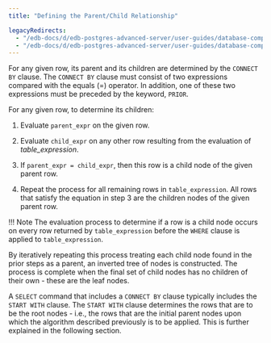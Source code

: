 ```yaml
---
title: "Defining the Parent/Child Relationship"

legacyRedirects:
  - "/edb-docs/d/edb-postgres-advanced-server/user-guides/database-compatibility-for-oracle-developers-guide/13/defining_the_parent_child_relationship.html"
  - "/edb-docs/d/edb-postgres-advanced-server/user-guides/database-compatibility-for-oracle-developers-guide/latest/defining_the_parent_child_relationship.html"
---
```


<div id="defining_the_parent_child_relationship" class="registered_link"></div>

For any given row, its parent and its children are determined by the `CONNECT BY` clause. The `CONNECT BY` clause must consist of two expressions compared with the equals (=) operator. In addition, one of these two expressions must be preceded by the keyword, `PRIOR`.

For any given row, to determine its children:

1.  Evaluate `parent_expr` on the given row.

2.  Evaluate `child_expr` on any other row resulting from the evaluation of *table_expression*.

3.  If `parent_expr = child_expr`, then this row is a child node of the given parent row.

4.  Repeat the process for all remaining rows in `table_expression`. All rows that satisfy the equation in step 3 are the children nodes of the given parent row.

!!! Note
    The evaluation process to determine if a row is a child node occurs on every row returned by `table_expression` before the `WHERE` clause is applied to `table_expression`.

By iteratively repeating this process treating each child node found in the prior steps as a parent, an inverted tree of nodes is constructed. The process is complete when the final set of child nodes has no children of their own - these are the leaf nodes.

A `SELECT` command that includes a `CONNECT BY` clause typically includes the `START WITH` clause. The `START WITH` clause determines the rows that are to be the root nodes - i.e., the rows that are the initial parent nodes upon which the algorithm described previously is to be applied. This is further explained in the following section.
